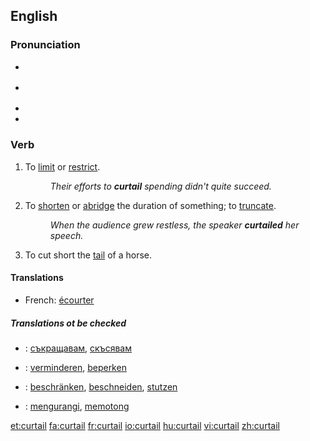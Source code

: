 ==English==

===Pronunciation===
*{{italbrac|[[RP]]}} {{IPA|/kɜːˈteɪl/}}
*{{italbrac|US}} {{IPA|/kɚˈteɪl/}}
*{{audio|en-us-curtail.ogg|Audio (US)}}
*{{rhymes|eɪl}}

===Verb===
{{en-verb}}

# To [[limit]] or [[restrict]].
#:''Their efforts to '''curtail''' spending didn't quite succeed.''
# To [[shorten]] or [[abridge]] the duration of something; to [[truncate]].
#:''When the audience grew restless, the speaker '''curtailed''' her speech.''
# {{obsolete}} To cut short the [[tail]] of a horse.

====Translations====
{{trans-top|to limit or restrict}}
{{trans-mid}}
{{trans-bottom}}

{{trans-top|to shorten or abridge}}
*French: [[écourter]]
{{trans-mid}}
{{trans-bottom}}

=====Translations ot be checked=====
{{checktrans}}
*{{ttbc|Bulgarian}}: [[съкращавам]], [[скъсявам]]
*{{ttbc|Dutch}}: [[verminderen]], [[beperken]]
*{{ttbc|German}}: [[beschränken]], [[beschneiden]], [[stutzen]]
*{{ttbc|Indonesian}}: [[kurang|mengurangi]], [[potong|memotong]]

[[et:curtail]]
[[fa:curtail]]
[[fr:curtail]]
[[io:curtail]]
[[hu:curtail]]
[[vi:curtail]]
[[zh:curtail]]